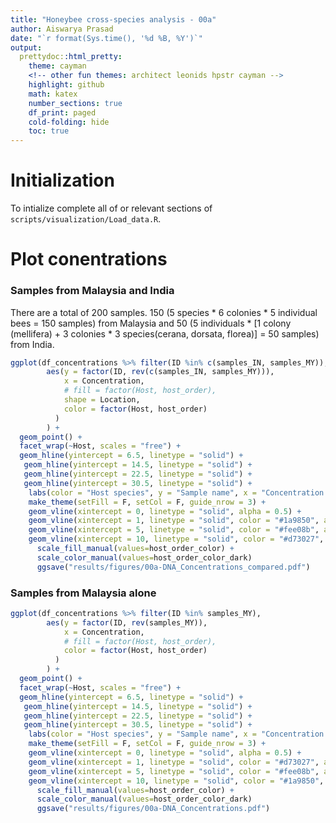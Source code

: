 ```yaml
---
title: "Honeybee cross-species analysis - 00a"
author: Aiswarya Prasad
date: "`r format(Sys.time(), '%d %B, %Y')`"
output:
  prettydoc::html_pretty:
    theme: cayman
    <!-- other fun themes: architect leonids hpstr cayman -->
    highlight: github
    math: katex
    number_sections: true
    df_print: paged
    cold-folding: hide
    toc: true
---
```


# Initialization

To intialize complete all of or relevant sections of `scripts/visualization/Load_data.R`.

# Plot conentrations

### Samples from Malaysia and India

There are a total of 200 samples. 150 (5 species * 6 colonies * 5 individual bees = 150 samples) from Malaysia and 50 (5 individuals * [1 colony (mellifera) + 3 colonies * 3 species(cerana, dorsata, florea)] = 50 samples) from India.

```r
ggplot(df_concentrations %>% filter(ID %in% c(samples_IN, samples_MY)), 
        aes(y = factor(ID, rev(c(samples_IN, samples_MY))),
            x = Concentration,
            # fill = factor(Host, host_order),
            shape = Location,
            color = factor(Host, host_order)
          )
        ) +
  geom_point() +
  facet_wrap(~Host, scales = "free") +
  geom_hline(yintercept = 6.5, linetype = "solid") +
   geom_hline(yintercept = 14.5, linetype = "solid") +
   geom_hline(yintercept = 22.5, linetype = "solid") +
   geom_hline(yintercept = 30.5, linetype = "solid") +
    labs(color = "Host species", y = "Sample name", x = "Concentration (ng/uL) - Aliquot of 10 uL") +
    make_theme(setFill = F, setCol = F, guide_nrow = 3) +
    geom_vline(xintercept = 0, linetype = "solid", alpha = 0.5) +
    geom_vline(xintercept = 1, linetype = "solid", color = "#1a9850", alpha = 1) +
    geom_vline(xintercept = 5, linetype = "solid", color = "#fee08b", alpha = 1) +
    geom_vline(xintercept = 10, linetype = "solid", color = "#d73027", alpha = 1) +
      scale_fill_manual(values=host_order_color) +
      scale_color_manual(values=host_order_color_dark)
      ggsave("results/figures/00a-DNA_Concentrations_compared.pdf")
```

### Samples from Malaysia alone

```r
ggplot(df_concentrations %>% filter(ID %in% samples_MY),
        aes(y = factor(ID, rev(samples_MY)),
            x = Concentration,
            # fill = factor(Host, host_order),
            color = factor(Host, host_order)
          )
        ) +
  geom_point() +
  facet_wrap(~Host, scales = "free") +
  geom_hline(yintercept = 6.5, linetype = "solid") +
   geom_hline(yintercept = 14.5, linetype = "solid") +
   geom_hline(yintercept = 22.5, linetype = "solid") +
   geom_hline(yintercept = 30.5, linetype = "solid") +
    labs(color = "Host species", y = "Sample name", x = "Concentration (ng/uL) - Aliquot of 10 uL") +
    make_theme(setFill = F, setCol = F, guide_nrow = 3) +
    geom_vline(xintercept = 0, linetype = "solid", alpha = 0.5) +
    geom_vline(xintercept = 1, linetype = "solid", color = "#d73027", alpha = 1) +
    geom_vline(xintercept = 5, linetype = "solid", color = "#fee08b", alpha = 1) +
    geom_vline(xintercept = 10, linetype = "solid", color = "#1a9850", alpha = 1) +
      scale_fill_manual(values=host_order_color) +
      scale_color_manual(values=host_order_color_dark)
      ggsave("results/figures/00a-DNA_Concentrations.pdf")
```